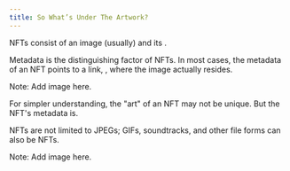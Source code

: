 ```yaml
---
title: So What’s Under The Artwork?
---
```


NFTs consist of an image (usually) and its <Nutshell children="metadata" glossaryEntry="content/glossary/nft_metadata.mdx" />.

Metadata is the distinguishing factor of NFTs. In most cases, the metadata of an NFT points to a link, <Nutshell children="off-chain" glossaryEntry="content/glossary/off_chain.mdx" />, where the image actually resides.

Note: Add image here.

For simpler understanding, the "art" of an NFT may not be unique. But the NFT's metadata is.

NFTs are not limited to JPEGs; GIFs, soundtracks, and other file forms can also be NFTs.

Note: Add image here.
